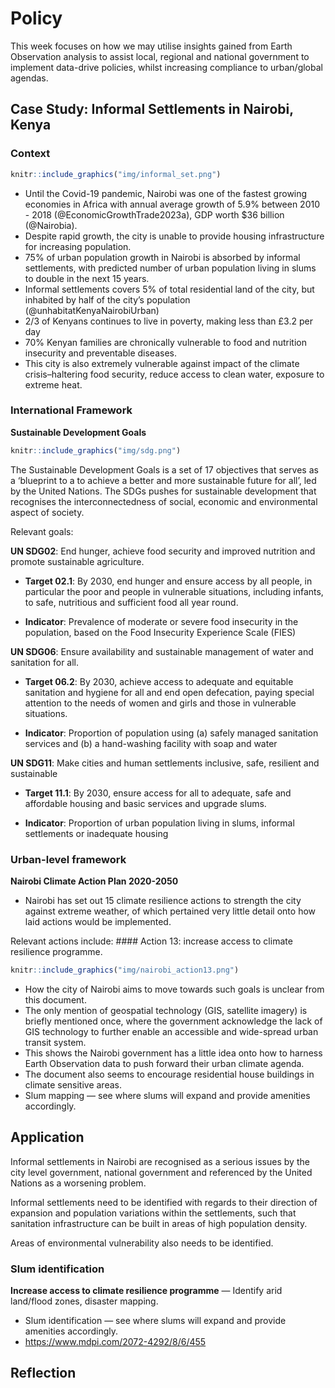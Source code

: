 # Policy
This week focuses on how we may utilise insights gained from Earth Observation analysis to assist local, regional and national government to implement data-drive policies, whilst increasing compliance to urban/global agendas.

## Case Study: Informal Settlements in Nairobi, Kenya
### Context

```r
knitr::include_graphics("img/informal_set.png")
```

-   Until the Covid-19 pandemic, Nairobi was one of the fastest growing economies in Africa with annual average growth of 5.9% between 2010 - 2018 (@EconomicGrowthTrade2023a), GDP worth \$36 billion (@Nairobia). 
-  Despite  rapid growth, the city is unable to provide housing infrastructure for increasing population.
-   75% of urban population growth in Nairobi is absorbed by informal settlements, with predicted number of urban population living in slums to double in the next 15 years.
-   Informal settlements covers 5% of total residential land of the city, but inhabited by half of the city's population (@unhabitatKenyaNairobiUrban)
-   2/3 of Kenyans continues to live in poverty, making less than £3.2 per day
-   70% Kenyan families are chronically vulnerable to food and nutrition insecurity and preventable diseases.
-   This city is also extremely vulnerable against impact of the climate crisis--haltering food security, reduce access to clean water, exposure to extreme heat.

### International Framework

**Sustainable Development Goals**
```r
knitr::include_graphics("img/sdg.png")
```

The Sustainable Development Goals is a set of 17 objectives that serves as a 'blueprint to a to achieve a better and more sustainable future for all', led by the United Nations. The SDGs pushes for sustainable development that recognises the interconnectedness of  social, economic and environmental aspect of society.

Relevant goals:

**UN SDG02**: End hunger, achieve food security and improved nutrition and promote sustainable agriculture.

- **Target 02.1**: By 2030, end hunger and ensure access by all people, in particular the poor and people in vulnerable situations, including infants, to safe, nutritious and sufficient food all year round.

- **Indicator**: Prevalence of moderate or severe food insecurity in the population, based on the Food Insecurity Experience Scale (FIES)


**UN SDG06**: Ensure availability and sustainable management of water and sanitation for all.

- **Target 06.2**: By 2030, achieve access to adequate and equitable sanitation and hygiene for all and end open defecation, paying special attention to the needs of women and girls and those in vulnerable situations.

- **Indicator**: Proportion of population using (a) safely managed sanitation services and (b) a hand-washing facility with soap and water

**UN SDG11**: Make cities and human settlements inclusive, safe, resilient and sustainable

- **Target 11.1**: By 2030, ensure access for all to adequate, safe and affordable housing and basic services and upgrade slums.

- **Indicator**: Proportion of urban population living in slums, informal settlements or inadequate housing


### Urban-level framework

**Nairobi Climate Action Plan 2020-2050**

-   Nairobi has set out 15 climate resilience actions to strength the city against extreme weather, of which pertained very little detail onto how laid actions would be implemented.

Relevant actions include:
#### Action 13: increase access to climate resilience programme.

```r
knitr::include_graphics("img/nairobi_action13.png")
```

-   How the city of Nairobi aims to move towards such goals is unclear from this document.
-   The only mention of geospatial technology (GIS, satellite imagery) is briefly mentioned once, where the government acknowledge the lack of GIS technology to further enable an accessible and wide-spread urban transit system.
-   This shows the Nairobi government has a little idea onto how to harness Earth Observation data to push forward their urban climate agenda.
-   The document also seems to encourage residential house buildings in climate sensitive areas.
-   Slum mapping --- see where slums will expand and provide amenities accordingly.

## Application
Informal settlements in Nairobi are recognised as a serious issues by the city level government, national government and referenced by the United Nations as a worsening problem.

Informal settlements need to be identified with regards to their direction of expansion and population variations within the settlements, such that sanitation infrastructure can be built in areas of high population density.

Areas of environmental vulnerability also needs to be identified.

### Slum identification

**Increase access to climate resilience programme** --- Identify arid land/flood zones, disaster mapping.

-   Slum identification --- see where slums will expand and provide amenities accordingly.
-   <https://www.mdpi.com/2072-4292/8/6/455>

## Reflection

